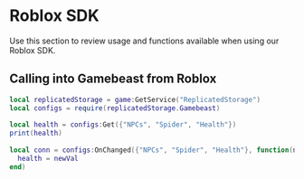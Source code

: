# Roblox SDK

Use this section to review usage and functions available when using our Roblox SDK. 

## Calling into Gamebeast from Roblox

```lua filename="example.lua" copy numbered
local replicatedStorage = game:GetService("ReplicatedStorage")
local configs = require(replicatedStorage.Gamebeast)
 
local health = configs:Get({"NPCs", "Spider", "Health"})
print(health)
 
local conn = configs:OnChanged({"NPCs", "Spider", "Health"}, function(newVal)
  health = newVal
end)
```
